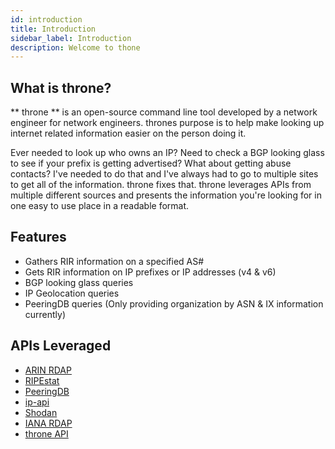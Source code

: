 ```yaml
---
id: introduction
title: Introduction
sidebar_label: Introduction
description: Welcome to thone
---
```



## What is throne?
** throne ** is an open-source command line tool developed by a network engineer for network engineers. thrones purpose is to help make looking up
internet related information easier on the person doing it. 

Ever needed to look up who owns an IP? Need to check a BGP looking glass to see if your prefix is getting advertised? What about getting abuse contacts? 
I've needed to do that and I've always had to go to multiple sites to get all of the information. throne fixes that. throne leverages APIs from 
multiple different sources and presents the information you're looking for in one easy to use place in a readable format.

## Features

- Gathers RIR information on a specified AS#
- Gets RIR information on IP prefixes or IP addresses (v4 & v6)
- BGP looking glass queries
- IP Geolocation queries
- PeeringDB queries (Only providing organization by ASN & IX information currently)

## APIs Leveraged

- [ARIN RDAP](https://www.arin.net/resources/registry/whois/rdap/)
- [RIPEstat](https://stat.ripe.net/docs/data_api)
- [PeeringDB](https://www.peeringdb.com/apidocs/)
- [ip-api](https://ip-api.com/)
- [Shodan](https://developer.shodan.io/api/introduction)
- [IANA RDAP](https://www.iana.org/help/rdap-requirements)
- [throne API](/docs/throne-api)